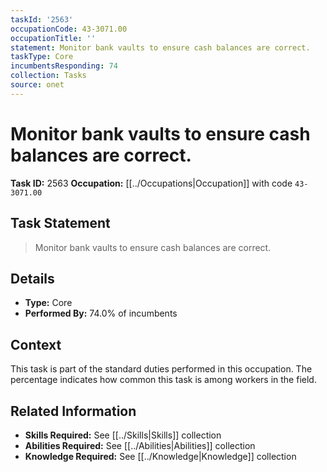 ```yaml
---
taskId: '2563'
occupationCode: 43-3071.00
occupationTitle: ''
statement: Monitor bank vaults to ensure cash balances are correct.
taskType: Core
incumbentsResponding: 74
collection: Tasks
source: onet
---
```

# Monitor bank vaults to ensure cash balances are correct.

**Task ID:** 2563
**Occupation:** [[../Occupations|Occupation]] with code `43-3071.00`

## Task Statement

> Monitor bank vaults to ensure cash balances are correct.

## Details

- **Type:** Core
- **Performed By:** 74.0% of incumbents

## Context

This task is part of the standard duties performed in this occupation. The percentage indicates how common this task is among workers in the field.

## Related Information

- **Skills Required:** See [[../Skills|Skills]] collection
- **Abilities Required:** See [[../Abilities|Abilities]] collection
- **Knowledge Required:** See [[../Knowledge|Knowledge]] collection
